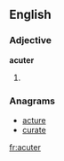 ==English==

===Adjective===
'''acuter'''
# {{non-standard}} {{comparative of|[[acute]]}}

===Anagrams===
* [[acture#English|acture]]
* [[curate#English|curate]]

[[fr:acuter]]